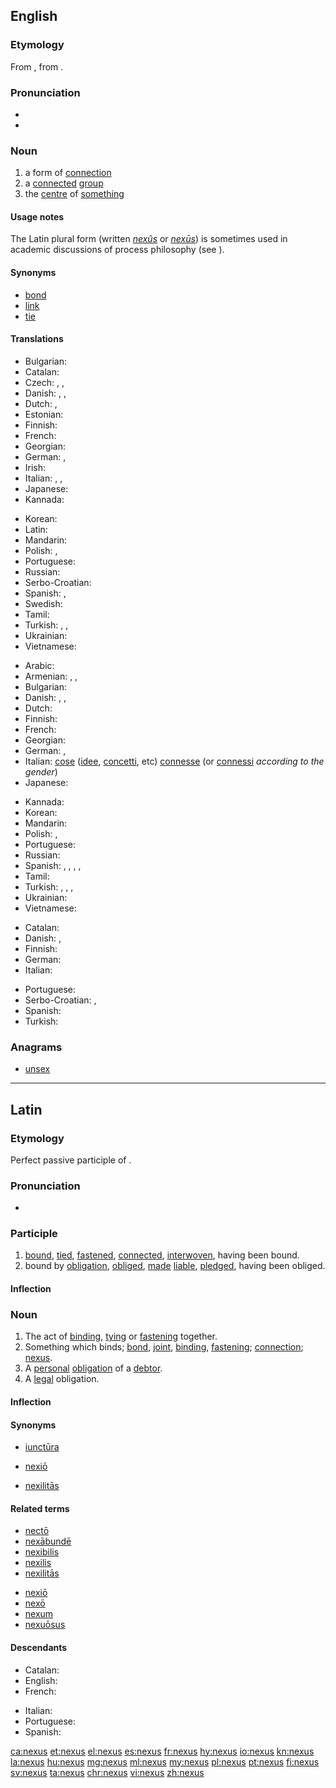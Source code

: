 ==English==
{{wikipedia|dab=nexus}}

===Etymology===
From {{etyl|la|en}} {{term|nexus||the act of binding together; bond|lang=la}}, from {{m|la|nectō||bind}}.

===Pronunciation===
* {{IPA|/ˈnɛksəs/|lang=en}}
* {{rhymes|ɛksəs|lang=en}}

===Noun===
{{head|en|noun|plural|nexuses|or|nexus}}

# a form of [[connection]]
# a [[connect]]ed [[group]]
# the [[centre]] of [[something]]

====Usage notes====
The Latin plural form (written ''[[nexûs]]'' or ''[[nexūs]]'') is sometimes used in academic discussions of process philosophy (see {{pedialite|Nexus (process philosophy)}}).

====Synonyms====
{{checksense}}
* [[bond]]
* [[link]]
* [[tie]]

====Translations====
{{trans-top|connection}}
* Bulgarian: {{t-needed|bg}}
* Catalan: {{t|ca|nexe|m}}
* Czech: {{t+|cs|souvislost|f}}, {{t+|cs|spojení|n}}, {{t|cs|nexus|m}}
* Danish: {{t|da|sammenhæng|c}}, {{t|da|bindeled|n}}, {{t|da|forbindelse|c}}
* Dutch: {{t+|nl|band|m}}, {{t+|nl|verbinding|f}}
* Estonian: {{t-needed|et}}
* Finnish: {{t+|fi|yhteys}}
* French: {{t+|fr|nexus|m}}
* Georgian: {{t|ka|კავშირი|tr=kavširi|sc=Geor}}
* German: {{t+|de|Verbindung|f}}, {{t+|de|Verknüpfung|f}}
* Irish: {{t+|ga|nasc|m}}
* Italian: {{t+|it|nesso|m}}, {{t+|it|legame|m}}, {{t+|it|connessione|f}}
* Japanese: {{t-needed|ja}}
* Kannada: {{t-needed|kn}}
{{trans-mid}}
* Korean: {{t-needed|ko}}
* Latin: {{t+|la|nexus|m}}
* Mandarin: {{t+|cmn|连结|sc=Hani}}
* Polish: {{t+|pl|związek|m}}, {{t+|pl|ogniwo|n}}
* Portuguese: {{t+|pt|nexo|m}}
* Russian: {{t+|ru|связь|f|tr=svjaz’|sc=Cyrl}}
* Serbo-Croatian: {{t+|sh|veza|f}}
* Spanish: {{t+|es|nexo|m}}, {{t+|es|conexión|f}}
* Swedish: {{t-needed|sv}}
* Tamil: {{t-needed|ta}}
* Turkish: {{t+|tr|bağ}}, {{t+|tr|bağlantı}}, {{t+|tr|rabıta}}
* Ukrainian: {{t+|uk|зв'язок|m|tr=zvjazók|sc=Cyrl}}
* Vietnamese: {{t|vi|kết nối}}
{{trans-bottom}}

{{trans-top|connected group}}
* Arabic: {{t-needed|ar}}
* Armenian: {{t|hy|[[կապված]] [[խումբ]]|sc=Armn}}, {{t|hy|շարք|sc=Armn}}, {{t|hy|սերիա|sc=Armn}}
* Bulgarian: {{t-needed|bg}}
* Danish: {{t|da|kæde|c}}, {{t+|da|gruppe|c}}, {{t|da|række|c}}
* Dutch: {{t-needed|nl}}
* Finnish: {{t+|fi|ryhmä}}
* French: {{t-needed|fr}}
* Georgian: {{t-needed|ka}}
* German: {{t+|de|Verbindung|f}}, {{t+|de|Netzwerk|n}}
* Italian: [[cose]] ([[idee]], [[concetti]], etc) [[connesse]] (or [[connessi]] ''according to the gender'')
* Japanese: {{t-needed|ja}}
{{trans-mid}}
* Kannada: {{t-needed|kn}}
* Korean: {{t-needed|ko}}
* Mandarin: {{t+|cmn|关联|sc=Hani}}
* Polish: {{t+|pl|grupa|f}}, {{t+|pl|zespół|m}}
* Portuguese: {{t+|pt|nexo|m}}
* Russian: {{t+|ru|группа|f|tr=grúppa|sc=Cyrl}}
* Spanish: {{t+|es|enchufe|m}} {{qualifier|colloquial}}, {{t+|es|cuña|f}} {{qualifier|colloquial}}, {{t+|es|junta|f}}, {{t+|es|vínculo|m}}, {{t+|es|vinculación|f}}
* Tamil: {{t-needed|ta}}
* Turkish: {{t+|tr|grup}}, {{t+|tr|ekip}}, {{t+|tr|takım}}, {{t+|tr|topluluk}}
* Ukrainian: {{t-needed|uk}}
* Vietnamese: {{t-needed|vi}}
{{trans-bottom}}

{{trans-top|centre of something}}
* Catalan: {{t+|ca|centre|m}}
* Danish: {{t|da|schankel}}, {{t|da|nexus}}
* Finnish: {{t+|fi|keskus}}
* German: {{t+|de|Zentrum|n}}
* Italian: {{t+|it|centro|m}}
{{trans-mid}}
* Portuguese: {{t+|pt|centro|m}}
* Serbo-Croatian: {{t+|sh|centar}}, {{t+|sh|središte}}
* Spanish: {{t+|es|centro}}
* Turkish: {{t+|tr|merkez}}
{{trans-bottom}}

===Anagrams===
* [[unsex#English|unsex]]

----

==Latin==

===Etymology===
Perfect passive participle of {{m|la|nectō||bind}}.

===Pronunciation===
* {{a|Classical}} {{IPA|/ˈnek.sus/|lang=la}}

===Participle===
{{la-perfect participle|nex}}

# [[bind|bound]], [[tie]]d, [[fasten]]ed, [[connect]]ed, [[interwoven]], having been bound.
# bound by [[obligation]], [[oblige]]d, [[make|made]] [[liable]], [[pledge]]d, having been obliged.

====Inflection====
{{la-decl-1&2|nex}}

===Noun===
{{la-noun|nexus|nexus|nexūs|m|fourth}}

# The act of [[bind]]ing, [[tie|tying]] or [[fasten]]ing together.
# Something which binds; [[bond]], [[joint]], [[binding]], [[fastening]]; [[connection]]; [[#English|nexus]].
# A [[personal]] [[obligation]] of a [[debtor]].
# A [[legal]] obligation.

====Inflection====
{{la-decl-4th|nex}}

====Synonyms====
* {{sense|joint}} [[iunctura|iunctūra]]
* {{sense|fastening}} [[nexio|nexiō]]
* {{sense|connection}} [[nexilitas|nexilitās]]

====Related terms====
{{top2}}
* [[necto|nectō]]
* [[nexabunde|nexābundē]]
* [[nexibilis]]
* [[nexilis]]
* [[nexilitas|nexilitās]]
{{mid2}}
* [[nexio|nexiō]]
* [[nexo#Latin|nexō]]
* [[nexum]]
* [[nexuosus|nexuōsus]]
{{bottom}}

====Descendants====
{{top2}}
* Catalan: {{l|ca|nexe}}
* English: {{l|en|nexus}}
* French: {{l|fr|nexe}}
{{mid2}}
* Italian: {{l|it|nesso}}
* Portuguese: {{l|pt|nexo}}
* Spanish: {{l|es|nexo}}
{{bottom}}

[[ca:nexus]]
[[et:nexus]]
[[el:nexus]]
[[es:nexus]]
[[fr:nexus]]
[[hy:nexus]]
[[io:nexus]]
[[kn:nexus]]
[[la:nexus]]
[[hu:nexus]]
[[mg:nexus]]
[[ml:nexus]]
[[my:nexus]]
[[pl:nexus]]
[[pt:nexus]]
[[fi:nexus]]
[[sv:nexus]]
[[ta:nexus]]
[[chr:nexus]]
[[vi:nexus]]
[[zh:nexus]]